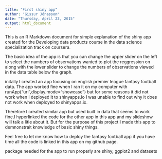 ```yaml
---
title: "First shiny app"
author: "Gissur Jónasson"
date: "Thursday, April 23, 2015"
output: html_document
---
```


This is an R Markdown document for simple explanation of the shiny app created for the Developing data products course in the data science specialization track on coursera. 

The basic idea of the app is that you can change the upper slider on the left to select the numbers of observations wanted to plot the 
reggression on along with the lower slider to change the numbers of observations viewed in the data table below the graph. 

initally I created an app focusing on english premier league fantasy football data. The app worked fine when I ran it on my computer with runApp("url",display.mode="showcase") but for some reasons it did not work when I deployed it to shinyapps.io I was unable to find out why it does not work when deployed to shinyapps.io. 

Therefore I created similar app but used built in data that seems to work fine.I hyperlinked the code for the other app in this app and my slideshow will talk a litle about it. But for the purpose of this project I made this app to demnonstrait knowledge of basic shiny things. 

Feel free to let me know how to deploy the fantasy football app if you have time all the code is linked in this app on my github page. 

package needed for the app to run properly are shiny, ggplot2 and datasets



